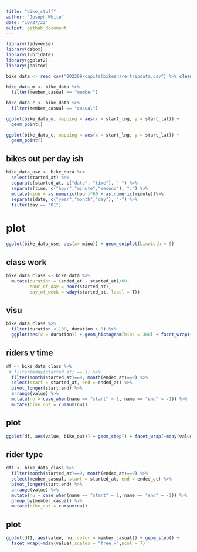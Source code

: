 ```yaml
---
title: "bike_stuff"
author: "Joseph White"
date: "10/27/22"
output: github_document
---
```


```r
library(tidyverse) 
library(dsbox)
library(lubridate)
library(ggplot2)
library(janitor)
```

```r
bike_data <- read_csv("202209-capitalbikeshare-tripdata.csv") %>% clean_names()
```

```r
bike_data_m <- bike_data %>%
  filter(member_casual == "member")

bike_data_c <- bike_data %>%
  filter(member_casual == "casual")

ggplot(bike_data_m, mapping = aes(x = start_lng, y = start_lat)) +
  geom_point()

ggplot(bike_data_c, mapping = aes(x = start_lng, y = start_lat)) +
  geom_point()
```
## bikes out per day ish
```r
bike_data_use <- bike_data %>% 
  select(started_at) %>%
  separate(started_at, c("date", "time"), " ") %>%
  separate(time, c("hour","minute","second"), ":") %>%
  mutate(minu = as.numeric(hour)*60 + as.numeric(minute))%>%
  separate(date, c("year","month","day"), "-") %>%
  filter(day == "01")
```


# plot
```r
ggplot(bike_data_use, aes(x= minu)) + geom_dotplot(binwidth = 5)
```

## class work
```r
bike_data_class <- bike_data %>%
  mutate(duration = (ended_at - started_at)/60,
         hour_of_day = hour(started_at),
         day_of_week = wday(started_at, label = T))
```

## visu
```r
bike_data_class %>%
  filter(duration < 100, duration > 0) %>%
  ggplot(aes(x = duration)) + geom_histogram(bins = 300) + facet_wrap(~day_of_week)
```

## riders v time
```r
df <- bike_data_class %>%
 # filter(mday(started_at) == 3) %>%
  filter(month(started_at)==9, month(ended_at)==9) %>%
  select(start = started_at, end = ended_at) %>%
  pivot_longer(start:end) %>%
  arrange(value) %>%
  mutate(nu = case_when(name == "start" ~ 1, name == "end" ~ -1)) %>%
  mutate(bike_out = cumsum(nu)) 
```

## plot
```r
ggplot(df, aes(value, bike_out)) + geom_step() + facet_wrap(~mday(value), scales = "free_x", ncol = 7)
```

## rider type
```r
df1 <- bike_data_class %>%
  filter(month(started_at)==9, month(ended_at)==9) %>%
  select(member_casual, start = started_at, end = ended_at) %>%
  pivot_longer(start:end) %>%
  arrange(value) %>%
  mutate(nu = case_when(name == "start" ~ 1, name == "end" ~ -1)) %>%
  group_by(member_casual) %>%
  mutate(bike_out = cumsum(nu))
```

## plot
```r
ggplot(df1, aes(value, nu, color = member_casual)) + geom_step() +
  facet_wrap(~mday(value),scales = "free_x",ncol = 7)
```

